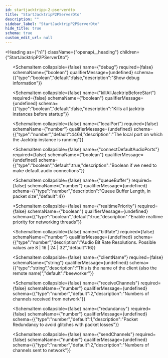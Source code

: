 ```yaml
---
id: startjacktripp-2-pserverdto
title: "StartJacktripP2PServerDto"
description: ""
sidebar_label: "StartJacktripP2PServerDto"
hide_title: true
schema: true
custom_edit_url: null
---
```



<Heading
  as={"h1"}
  className={"openapi__heading"}
  children={"StartJacktripP2PServerDto"}
>
</Heading>





<ul>
  <SchemaItem
    collapsible={false}
    name={"channels"}
    required={false}
    schemaName={"number"}
    qualifierMessage={undefined}
    schema={{"type":"number","default":2,"description":"Number of Input and output channels"}}
  >
    
  </SchemaItem><SchemaItem
    collapsible={false}
    name={"debug"}
    required={false}
    schemaName={"boolean"}
    qualifierMessage={undefined}
    schema={{"type":"boolean","default":false,"description":"Show debug information"}}
  >
    
  </SchemaItem><SchemaItem
    collapsible={false}
    name={"killAllJacktripBeforeStart"}
    required={false}
    schemaName={"boolean"}
    qualifierMessage={undefined}
    schema={{"type":"boolean","default":false,"description":"Kills all jacktrip instances before startup"}}
  >
    
  </SchemaItem><SchemaItem
    collapsible={false}
    name={"localPort"}
    required={false}
    schemaName={"number"}
    qualifierMessage={undefined}
    schema={{"type":"number","default":4464,"description":"The local port on which the Jacktrip instance is running"}}
  >
    
  </SchemaItem><SchemaItem
    collapsible={false}
    name={"connectDefaultAudioPorts"}
    required={false}
    schemaName={"boolean"}
    qualifierMessage={undefined}
    schema={{"type":"boolean","default":true,"description":"Boolean if we need to make default audio connections"}}
  >
    
  </SchemaItem><SchemaItem
    collapsible={false}
    name={"queueBuffer"}
    required={false}
    schemaName={"number"}
    qualifierMessage={undefined}
    schema={{"type":"number","description":"Queue Buffer Length, in packet size","default":4}}
  >
    
  </SchemaItem><SchemaItem
    collapsible={false}
    name={"realtimePriority"}
    required={false}
    schemaName={"boolean"}
    qualifierMessage={undefined}
    schema={{"type":"boolean","default":true,"description":"Enable realtime priority for networking threads"}}
  >
    
  </SchemaItem><SchemaItem
    collapsible={false}
    name={"bitRate"}
    required={false}
    schemaName={"number"}
    qualifierMessage={undefined}
    schema={{"type":"number","description":"Audio Bit Rate Resolutions. Possible values are 8 | 16 | 24 | 32","default":16}}
  >
    
  </SchemaItem><SchemaItem
    collapsible={false}
    name={"clientName"}
    required={false}
    schemaName={"string"}
    qualifierMessage={undefined}
    schema={{"type":"string","description":"This is the name of the client (also the remote name)","default":"beeworker"}}
  >
    
  </SchemaItem><SchemaItem
    collapsible={false}
    name={"receiveChannels"}
    required={false}
    schemaName={"number"}
    qualifierMessage={undefined}
    schema={{"type":"number","default":2,"description":"Numbers of channels received from network"}}
  >
    
  </SchemaItem><SchemaItem
    collapsible={false}
    name={"redundancy"}
    required={false}
    schemaName={"number"}
    qualifierMessage={undefined}
    schema={{"type":"number","default":1,"description":"Packet Redundancy to avoid glitches with packet losses"}}
  >
    
  </SchemaItem><SchemaItem
    collapsible={false}
    name={"sendChannels"}
    required={false}
    schemaName={"number"}
    qualifierMessage={undefined}
    schema={{"type":"number","default":2,"description":"Numbers of channels sent to network"}}
  >
    
  </SchemaItem>
</ul>
            